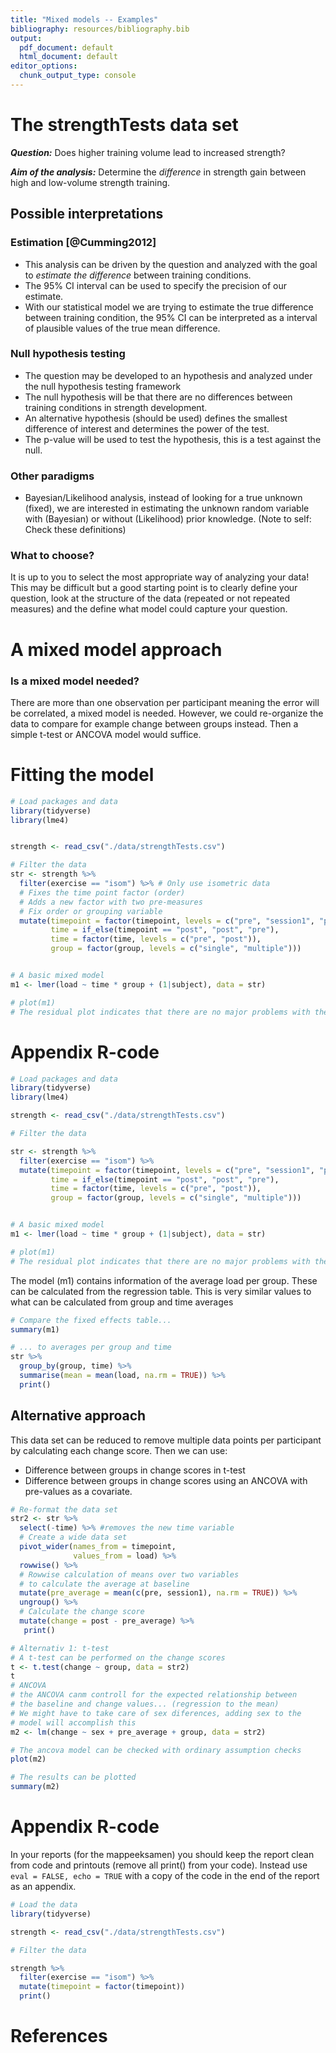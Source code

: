 ```yaml
---
title: "Mixed models -- Examples"
bibliography: resources/bibliography.bib
output:
  pdf_document: default
  html_document: default
editor_options:
  chunk_output_type: console
---
```



# The strengthTests data set

***Question:*** Does higher training volume lead to increased strength? 

***Aim of the analysis:*** Determine the *difference* in strength gain between high and low-volume strength training.

## Possible interpretations 

### Estimation [@Cumming2012]
- This analysis can be driven by the question and analyzed with the goal to *estimate the difference* between training conditions.
- The 95% CI interval can be used to specify the precision of our estimate. 
- With our statistical model we are trying to estimate the true difference between training condition, the 95% CI can be interpreted as a interval of plausible values of the true mean difference.


### Null hypothesis testing
- The question may be developed to an hypothesis and analyzed under the null hypothesis testing framework
- The null hypothesis will be that there are no differences between training conditions in strength development. 
- An alternative hypothesis (should be used) defines the smallest difference of interest and determines the power of the test. 
- The p-value will be used to test the hypothesis, this is a test against the null. 

### Other paradigms
- Bayesian/Likelihood analysis, instead of looking for a true unknown (fixed), we are interested in estimating the unknown random variable with (Bayesian) or without (Likelihood) prior knowledge. (Note to self: Check these definitions)

### What to choose?

It is up to you to select the most appropriate way of analyzing your data! This may be difficult but a good starting point is to clearly define your question, look at the structure of the data (repeated or not repeated measures) and the define what model could capture your question.  

# A mixed model approach

### Is a mixed model needed?

There are more than one observation per participant meaning the error will be correlated, a mixed model is needed. However, we could re-organize the data to compare for example change between groups instead. Then a simple t-test or ANCOVA model would suffice.

# Fitting the model

```r
# Load packages and data 
library(tidyverse)
library(lme4)


strength <- read_csv("./data/strengthTests.csv")

# Filter the data 
str <- strength %>%
  filter(exercise == "isom") %>% # Only use isometric data
  # Fixes the time point factor (order)
  # Adds a new factor with two pre-measures
  # Fix order or grouping variable
  mutate(timepoint = factor(timepoint, levels = c("pre", "session1", "post")), 
         time = if_else(timepoint == "post", "post", "pre"), 
         time = factor(time, levels = c("pre", "post")), 
         group = factor(group, levels = c("single", "multiple"))) 


# A basic mixed model
m1 <- lmer(load ~ time * group + (1|subject), data = str)

# plot(m1)
# The residual plot indicates that there are no major problems with the model..
```

# Appendix R-code

```r
# Load packages and data 
library(tidyverse)
library(lme4)

strength <- read_csv("./data/strengthTests.csv")

# Filter the data 

str <- strength %>%
  filter(exercise == "isom") %>%
  mutate(timepoint = factor(timepoint, levels = c("pre", "session1", "post")), 
         time = if_else(timepoint == "post", "post", "pre"), 
         time = factor(time, levels = c("pre", "post")), 
         group = factor(group, levels = c("single", "multiple"))) 


# A basic mixed model
m1 <- lmer(load ~ time * group + (1|subject), data = str)

# plot(m1)
# The residual plot indicates that there are no major problems with the model..
```

The model (m1) contains information of the average load per group. These can be calculated from the regression table. This is very similar values to what can be calculated from group and time averages

```r
# Compare the fixed effects table...
summary(m1)

# ... to averages per group and time
str %>%
  group_by(group, time) %>%
  summarise(mean = mean(load, na.rm = TRUE)) %>%
  print()
```

## Alternative approach 

This data set can be reduced to remove multiple data points per participant by calculating each change score. Then we can use:

- Difference between groups in change scores in t-test
- Difference between groups in change scores using an ANCOVA with pre-values as a covariate.


```r

# Re-format the data set
str2 <- str %>%
  select(-time) %>% #removes the new time variable
  # Create a wide data set
  pivot_wider(names_from = timepoint, 
              values_from = load) %>%
  rowwise() %>%
  # Rowwise calculation of means over two variables
  # to calculate the average at baseline
  mutate(pre_average = mean(c(pre, session1), na.rm = TRUE)) %>%
  ungroup() %>%
  # Calculate the change score
  mutate(change = post - pre_average) %>%
   print()

# Alternativ 1: t-test
# A t-test can be performed on the change scores
t <- t.test(change ~ group, data = str2)
t
# ANCOVA
# the ANCOVA canm controll for the expected relationship between
# the baseline and change values... (regression to the mean)
# We might have to take care of sex diferences, adding sex to the
# model will accomplish this
m2 <- lm(change ~ sex + pre_average + group, data = str2)

# The ancova model can be checked with ordinary assumption checks
plot(m2)

# The results can be plotted
summary(m2)

```

# Appendix R-code

In your reports (for the mappeeksamen) you should keep the report clean from code and printouts (remove all print() from your code). Instead use `eval = FALSE, echo = TRUE` with a copy of the code in the end of the report as an appendix.


```r
# Load the data 
library(tidyverse)

strength <- read_csv("./data/strengthTests.csv")

# Filter the data 

strength %>%
  filter(exercise == "isom") %>%
  mutate(timepoint = factor(timepoint))
  print()


```

# References
